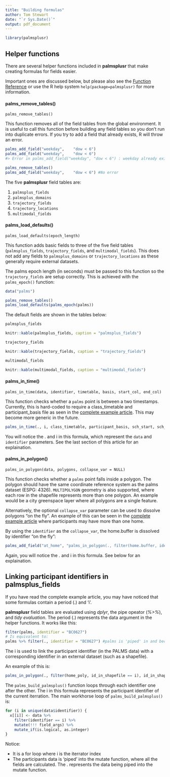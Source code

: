 ```yaml
---
title: "Building formulas"
author: Tom Stewart
date: "`r Sys.Date()`"
output: pdf_document
---
```


```r
library(palmsplusr)
```

## Helper functions

There are several helper functions included in **palmsplusr** that make creating formulas for fields easier. 

Important ones are discussed below, but please also see the [Function Reference](https://thets.github.io/palmsplusr/reference/index.html) or use the R help system `help(package=palmsplusr)` for more information.

#### palms_remove_tables()

`palms_remove_tables()`

This function removes all of the field tables from the global environment. It is useful to call this function before building any field tables so you don't run into duplicate errors. If you try to add a field that already exists, R will throw an error. 

```r
palms_add_field("weekday",    "dow < 6")
palms_add_field("weekday",    "dow < 6")
#> Error in palms_add_field("weekday", "dow < 6") : weekday already exists in palmsplus_fields

palms_remove_tables()
palms_add_field("weekday",    "dow < 6") #No error
```

The five **palmsplusr** field tables are:

1. `palmsplus_fields`
2. `palmsplus_domains`
3. `trajectory_fields`
4. `trajectory_locations`
5. `multimodal_fields`

#### palms_load_defaults()

`palms_load_defaults(epoch_length)`

This function adds basic fields to three of the five field tables (`palmsplus_fields`, `trajectory_fields`, and `multimodal_fields`). This does not add any fields to `palmsplus_domains` or `trajectory_locations` as these generally require external datasets. 

The palms epoch length (in seconds) must be passed to this function so the `trajectory_fields` are setup correctly. This is achieved with the `palms_epoch()` function:

```r
data("palms")

palms_remove_tables()
palms_load_defaults(palms_epoch(palms))
```

The default fields are shown in the tables below:

\pagebreak

```r
palmsplus_fields
```
```r
knitr::kable(palmsplus_fields, caption = "palmsplus_fields")
```
```r
trajectory_fields
```
```r
knitr::kable(trajectory_fields, caption = "trajectory_fields")
```

\pagebreak

```r
multimodal_fields
```
```r
knitr::kable(multimodal_fields, caption = "multimodal_fields")
```

#### palms_in_time()

`palms_in_time(data, identifier, timetable, basis, start_col, end_col)`

This function checks whether a `palms` point is between a two timestamps. Currently, this is hard-coded to require a class_timetable and participant_basis file as seen in the [complete example article](https://thets.github.io/palmsplusr/articles/article-2-complete-example.html). This may become more generic in the future.

```r
palms_in_time(., i, class_timetable, participant_basis, sch_start, sch_end)
```

You will notice the . and i in this formula, which represent the `data` and `identifier` parameters. See the last section of this article for an explaination.

#### palms_in_polygon()

`palms_in_polygon(data, polygons, collapse_var = NULL)`

This function checks whether a `palms` point falls inside a polygon. The polygon should have the same coordinate reference system as the palms dataset (ESPG: 4326). `MULTIPOLYGON` geometry is also supported, where each row in the shapefile represents more than one polygon. An example would be a city greenspace layer where all polygons are a single feature.

Alternatively, the optional `collapse_var` parameter can be used to dissolve polygons "on the fly". An example of this can be seen in the [complete example article](https://thets.github.io/palmsplusr/articles/article-2-complete-example.html) where participants may have more than one home. 

By using the `identifier` as the `collapse_var`, the home.buffer is dissolved by identifier "on the fly":

```r
palms_add_field("at_home", "palms_in_polygon(., filter(home.buffer, identifier == i), identifier)")
```

Again, you will notice the . and i in this formula. See below for an explaination.

\pagebreak

## Linking participant identifiers in palmsplus_fields 

If you have read the complete example article, you may have noticed that some formulas contain a period (.) and 'i'. 

**palmsplusr** field tables are evaluated using *dplyr*, the pipe opeator (*%>%*), and *tidy evaluation*. The period (.) represents the data argument in the helper functions. It works like this:

```r
filter(palms, identifier = "BC0627")
# Is equivalent to:
palms %>% filter(., identifier = "BC0627") #palms is 'piped' in and becomes the .
```

The i is used to link the participant identifier (in the PALMS data) with a corresponding identifier in an external dataset (such as a shapefile). 

An example of this is:
```r
palms_in_polygon(., filter(home_poly, id_in_shapefile == i), id_in_shapefile)
```

The `palms_build_palmsplus()` function loops through each identifier one after the other. The i in this formula represents the participant identifier of the current iterration. The main workhorse loop of `palms_build_palmsplus()` is:
```r
for (i in unique(data$identifier)) {
  x[[i]] <- data %>%
    filter(identifier == i) %>%
    mutate(!!! field_args) %>%
    mutate_if(is.logical, as.integer)
}
```

Notice:

* It is a for loop where i is the iterrator index
* The participants data is 'piped' into the mutate function, where all the fields are calculated. The . represents the data being piped into the mutate function.
